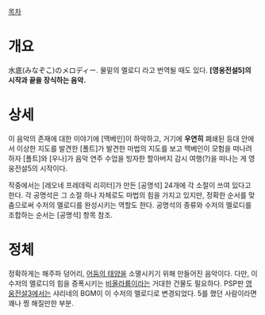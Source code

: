 [[목차]]
= 개요 =
水底(みなぞこ)のメロディー. 물밑의 멜로디 라고 번역될 때도 있다. '''[영웅전설5]의 시작과 끝을 장식하는 음악.'''

= 상세 =
이 음악의 존재에 대한 이야기에 [맥베인]이 하악하고, 거기에 '''우연히''' 폐쇄된 등대 안에서 이상한 지도를 발견한 [폴트]가 발견한 마법의 지도를 보고 맥베인이 모험을 떠나려 하자 [폴트]와 [우나]가 음악 연주 수업을 빙자한 할아버지 감시 여행(?)을 떠나는 게 영웅전설5의 시작이다.

작중에서는 [레오네 프레데릭 리히터]가 만든 [공명석] 24개에 각 소절이 쓰여 있다고 한다. 각 공명석은 그 소절 하나 자체로도 마법의 힘을 가지고 있지만, 정확한 순서를 맞춤으로써 수저의 멜로디를 완성시키는 역할도 한다. 공명석의 종류와 수저의 멜로디를 조합하는 순서는 [공명석] 항목 참조.

= 정체 =
정확하게는 해주파 덩어리, [[어둠의 태양]]을 소멸시키기 위해 만들어진 음악이다. 다만, 이 수저의 멜로디의 힘을 증폭시키는 [[비올라륨]]이라는 거대한 건물도 필요하다. PSP판 [[영웅전설3]]에서는 샤리네의 BGM이 이 수저의 멜로디로 변경되었다. 5를 했던 사람이라면 꽤나 찡 해질만한 부분.

